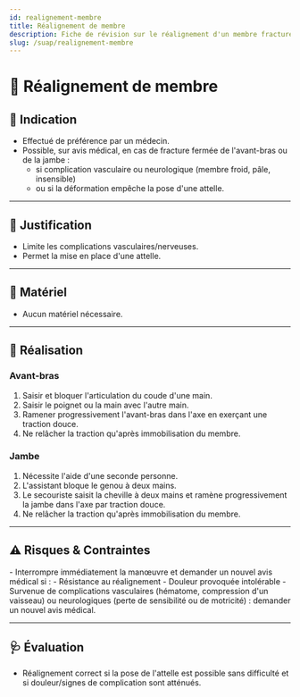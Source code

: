 ---
id: realignement-membre
title: Réalignement de membre
description: Fiche de révision sur le réalignement d'un membre fracturé
slug: /suap/realignement-membre
---

# 🦵 Réalignement de membre

## 🎯 Indication

- Effectué de préférence par un médecin.
- Possible, sur avis médical, en cas de fracture fermée de l'avant-bras ou de la jambe :
    - si complication vasculaire ou neurologique (membre froid, pâle, insensible)
    - ou si la déformation empêche la pose d'une attelle.

---

## 📝 Justification

- Limite les complications vasculaires/nerveuses.
- Permet la mise en place d'une attelle.

---

## 🧰 Matériel

- Aucun matériel nécessaire.

---

## 🔄 Réalisation

### Avant-bras

1. Saisir et bloquer l'articulation du coude d'une main.
2. Saisir le poignet ou la main avec l'autre main.
3. Ramener progressivement l'avant-bras dans l'axe en exerçant une traction douce.
4. Ne relâcher la traction qu'après immobilisation du membre.

### Jambe

1. Nécessite l'aide d'une seconde personne.
2. L'assistant bloque le genou à deux mains.
3. Le secouriste saisit la cheville à deux mains et ramène progressivement la jambe dans l'axe par traction douce.
4. Ne relâcher la traction qu'après immobilisation du membre.

---

## ⚠️ Risques & Contraintes

<Admonition type="caution">
- Interrompre immédiatement la manœuvre et demander un nouvel avis médical si :
    - Résistance au réalignement
    - Douleur provoquée intolérable
- Survenue de complications vasculaires (hématome, compression d'un vaisseau) ou neurologiques (perte de sensibilité ou de motricité) : demander un nouvel avis médical.
</Admonition>

---

## 🩺 Évaluation

- Réalignement correct si la pose de l'attelle est possible sans difficulté et si douleur/signes de complication sont atténués.
